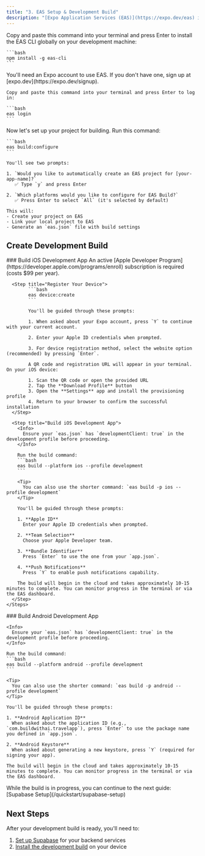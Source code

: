 ```yaml
---
title: "3. EAS Setup & Development Build"
description: "[Expo Application Services (EAS)](https://expo.dev/eas) is a cloud service for building and deploying your app. This guide covers both the initial EAS setup and creating development builds for testing on your device."
---
```


<Steps>
  <Step title="Install EAS CLI">
    Copy and paste this command into your terminal and press Enter to install the EAS CLI globally on your development machine:

    ```bash
    npm install -g eas-cli
    ```
  </Step>

  <Step title="Log in to Expo">
    You'll need an Expo account to use EAS. If you don't have one, sign up at [expo.dev](https://expo.dev/signup).

    Copy and paste this command into your terminal and press Enter to log in:

    ```bash
    eas login
    ```
  </Step>

  <Step title="Configure Build Profiles">
    Now let's set up your project for building. Run this command:

    ```bash
    eas build:configure
    ```

    You'll see two prompts:

    1. `Would you like to automatically create an EAS project for [your-app-name]?`  
       ✅ Type `y` and press Enter

    2. `Which platforms would you like to configure for EAS Build?`  
       ✅ Press Enter to select `All` (it's selected by default)

    This will:
    - Create your project on EAS
    - Link your local project to EAS
    - Generate an `eas.json` file with build settings
  </Step>

</Steps>

## Create Development Build

<Tabs>
  <Tab title="iOS">
    ### Build iOS Development App
    <Steps>
      <Step title="Enroll in Apple Developer Program">
            An active [Apple Developer Program](https://developer.apple.com/programs/enroll) subscription is required (costs $99 per year).
      </Step>

      <Step title="Register Your Device">
            ```bash
            eas device:create
            ```

            You'll be guided through these prompts:

            1. When asked about your Expo account, press `Y` to continue with your current account.

            2. Enter your Apple ID credentials when prompted.

            3. For device registration method, select the website option (recommended) by pressing `Enter`.

            A QR code and registration URL will appear in your terminal. On your iOS device:

            1. Scan the QR code or open the provided URL
            2. Tap the **Download Profile** button
            3. Open the **Settings** app and install the provisioning profile
            4. Return to your browser to confirm the successful installation
      </Step>

      <Step title="Build iOS Development App">
        <Info>
          Ensure your `eas.json` has `developmentClient: true` in the development profile before proceeding.
        </Info>

        Run the build command:
        ```bash
        eas build --platform ios --profile development
        ```

        <Tip>
          You can also use the shorter command: `eas build -p ios --profile development`
        </Tip>

        You'll be guided through these prompts:

        1. **Apple ID**  
          Enter your Apple ID credentials when prompted.

        2. **Team Selection**  
          Choose your Apple Developer team.

        3. **Bundle Identifier**  
          Press `Enter` to use the one from your `app.json`.

        4. **Push Notifications**  
          Press `Y` to enable push notifications capability.

        The build will begin in the cloud and takes approximately 10-15 minutes to complete. You can monitor progress in the terminal or via the EAS dashboard.
      </Step>
    </Steps>
  </Tab>

  <Tab title="Android">
    ### Build Android Development App

    <Info>
      Ensure your `eas.json` has `developmentClient: true` in the development profile before proceeding.
    </Info>

    Run the build command:
    ```bash
    eas build --platform android --profile development
    ```

    <Tip>
      You can also use the shorter command: `eas build -p android --profile development`
    </Tip>

    You'll be guided through these prompts:

    1. **Android Application ID**  
      When asked about the application ID (e.g., `com.buildwithai.travelapp`), press `Enter` to use the package name you defined in `app.json`.

    2. **Android Keystore**  
      When asked about generating a new keystore, press `Y` (required for signing your app).
    
    The build will begin in the cloud and takes approximately 10-15 minutes to complete. You can monitor progress in the terminal or via the EAS dashboard.
  </Tab>
</Tabs>

<Info>
  While the build is in progress, you can continue to the next guide: [Supabase Setup](/quickstart/supabase-setup)
</Info>

## Next Steps

After your development build is ready, you'll need to:

1. [Set up Supabase](/quickstart/supabase-setup) for your backend services
2. [Install the development build](/quickstart/install-development-build) on your device
